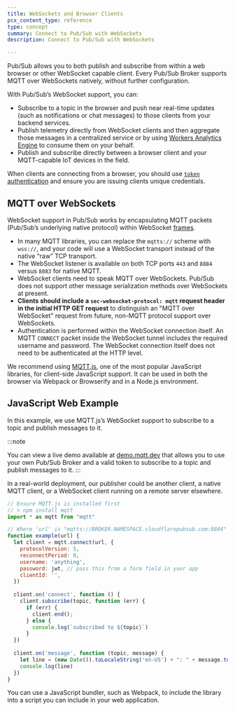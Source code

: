 ```yaml
---
title: WebSockets and Browser Clients
pcx_content_type: reference
type: concept
summary: Connect to Pub/Sub with WebSockets
description: Connect to Pub/Sub with WebSockets

---
```


Pub/Sub allows you to both publish and subscribe from within a web browser or other WebSocket capable client. Every Pub/Sub Broker supports MQTT over WebSockets natively, without further configuration.

With Pub/Sub’s WebSocket support, you can:

* Subscribe to a topic in the browser and push near real-time updates (such as notifications or chat messages) to those clients from your backend services.
* Publish telemetry directly from WebSocket clients and then aggregate those messages in a centralized service or by using [Workers Analytics Engine](https://blog.cloudflare.com/workers-analytics-engine/) to consume them on your behalf.
* Publish and subscribe directly between a browser client and your MQTT-capable IoT devices in the field.

When clients are connecting from a browser, you should use [`token` authentication](/pub-sub/platform/authentication-authorization/) and ensure you are issuing clients unique credentials.

## MQTT over WebSockets

WebSocket support in Pub/Sub works by encapsulating MQTT packets (Pub/Sub’s underlying native protocol) within WebSocket [frames](https://developer.mozilla.org/en-US/docs/Web/API/WebSockets_API/Writing_WebSocket_servers#exchanging_data_frames).

* In many MQTT libraries, you can replace the `mqtts://` scheme with `wss://`, and your code will use a WebSocket transport instead of the native “raw” TCP transport.
* The WebSocket listener is available on both TCP ports `443` and `8884` versus `8883` for native MQTT.
* WebSocket clients need to speak MQTT over WebSockets. Pub/Sub does not support other message serialization methods over WebSockets at present.
* **Clients should include a `sec-websocket-protocol: mqtt` request header in the initial HTTP GET request** to distinguish an "MQTT over WebSocket" request from future, non-MQTT protocol support over WebSockets.
* Authentication is performed within the WebSocket connection itself. An MQTT `CONNECT` packet inside the WebSocket tunnel includes the required username and password. The WebSocket connection itself does not need to be authenticated at the HTTP level.

We recommend using [MQTT.js](https://github.com/mqttjs/MQTT.js), one of the most popular JavaScript libraries, for client-side JavaScript support. It can be used in both the browser via Webpack or Browserify and in a Node.js environment.

## JavaScript Web Example

In this example, we use MQTT.js’s WebSocket support to subscribe to a topic and publish messages to it.

:::note

You can view a live demo available at [demo.mqtt.dev](http://demo.mqtt.dev) that allows you to use your own Pub/Sub Broker and a valid token to subscribe to a topic and publish messages to it.
:::

In a real-world deployment, our publisher could be another client, a native MQTT client, or a WebSocket client running on a remote server elsewhere.

```js
// Ensure MQTT.js is installed first
// > npm install mqtt
import * as mqtt from "mqtt"

// Where 'url' is "mqtts://BROKER.NAMESPACE.cloudflarepubsub.com:8884"
function example(url) {
  let client = mqtt.connect(url, {
    protocolVersion: 5,
    reconnectPeriod: 0,
    username: 'anything',
    password: jwt, // pass this from a form field in your app
    clientId: '',
  })
 
  client.on('connect', function () {
    client.subscribe(topic, function (err) {
      if (err) {
        client.end();
      } else {
        console.log(`subscribed to ${topic}`)
      }
  })
 
  client.on('message', function (topic, message) {
    let line = (new Date()).toLocaleString('en-US') + ": " + message.toString() + "\n";
    console.log(line)
  })
}
```

You can use a JavaScript bundler, such as Webpack, to include the library into a script you can include in your web application.
